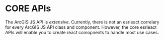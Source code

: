 # CORE APIs

The ArcGIS JS API is _extensive_. Currently, there is not an esrieact correlary for every ArcGIS JS API class and component. However, the core esrieact APIs will enable you to create react comopnents to handle most use cases.
